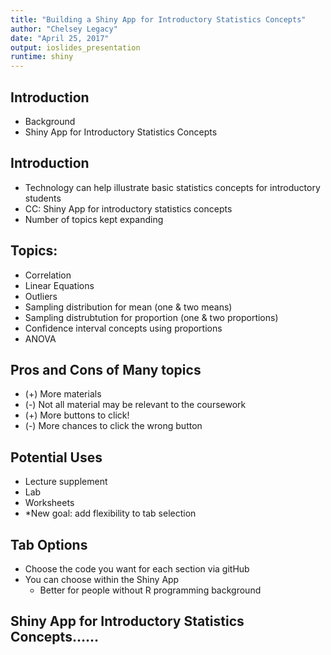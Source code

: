```yaml
---
title: "Building a Shiny App for Introductory Statistics Concepts"
author: "Chelsey Legacy"
date: "April 25, 2017"
output: ioslides_presentation
runtime: shiny
---
```


## Introduction

- Background
- Shiny App for Introductory Statistics Concepts

## Introduction

- Technology can help illustrate basic statistics concepts for introductory students
- CC: Shiny App for introductory statistics concepts
- Number of topics kept expanding

## Topics:

- Correlation
- Linear Equations
- Outliers
- Sampling distribution for mean (one & two means)
- Sampling distrubtution for proportion (one & two proportions)
- Confidence interval concepts using proportions
- ANOVA

## Pros and Cons of Many topics
- (+) More materials
- (-) Not all material may be relevant to the coursework
- (+) More buttons to click!
- (-) More chances to click the wrong button 

## Potential Uses 

- Lecture supplement
- Lab 
- Worksheets
- *New goal: add flexibility to tab selection

  
## Tab Options

- Choose the code you want for each section via gitHub
- You can choose within the Shiny App 
  - Better for people without R programming background
  
  
  
## Shiny App for Introductory Statistics Concepts......





